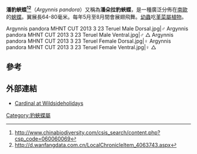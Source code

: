 {{NoteTA
|G1=Butterfly
}}
{{Refimprove|time=2011-12-20T11:48:02+00:00 }}
{{Speciesbox
| name = 潘豹蛺蝶
| image = Argynnis.pandora.jpg
| image_width = 250px
| genus = Argynnis
| species = pandora
| authority = [[Michael_Denis|Denis]] & [[Ignaz_Schiffermüller|Schiffermüller]], 1775
| synonyms = 
* ''Pandoriana pandora''
}}
'''潘豹蛺蝶<ref>http://www.chinabiodiversity.com/csis_search/content.php?csp_code=060060069{{dead link|date=2018年3月 |bot=InternetArchiveBot |fix-attempted=yes }}</ref><ref>http://d.wanfangdata.com.cn/LocalChronicleItem_4063743.aspx</ref>'''（''Argynnis pandora''）又稱為'''潘朵拉豹蛺蝶'''，是一種廣泛分佈在[[南歐|南歐]]的[[蛺蝶|蛺蝶]]。翼展長64-80毫米。每年5月至8月間會展翅飛舞。[[幼蟲|幼蟲]]吃[[堇菜屬|堇菜屬]][[植物|植物]]。
<gallery mode="packed">
Argynnis pandora MHNT CUT 2013 3 23 Teruel Male Dorsal.jpg|♂  
Argynnis pandora MHNT CUT 2013 3 23 Teruel Male Ventral.jpg|♂  △  
Argynnis pandora MHNT CUT 2013 3 23 Teruel Female Dorsal.jpg|♀  
Argynnis pandora MHNT CUT 2013 3 23 Teruel Female Ventral.jpg|♀  △ 
</gallery>
== 參考 ==
{{Reflist}}

== 外部連結 ==
* [https://web.archive.org/web/20090205173313/http://wildsideholidays.com/natural/insects-and-creepy-crawlies/90-butterflies/254-cardinal-argynnis-pandora-pandora Cardinal at Wildsideholidays]

{{豹蛱蝶属}}
{{Taxonbar|from=Q691376}}

[[Category:豹蛺蝶屬|Category:豹蛺蝶屬]]